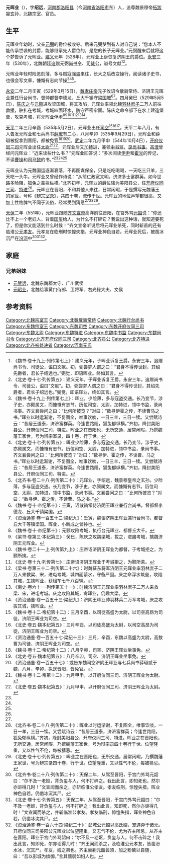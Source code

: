 '''元晖业'''（{{bd|?||551年}}），字'''绍远'''，[[河南郡|河南郡]][[洛阳县|洛阳县]]（今[[河南省|河南省]][[洛阳市|洛阳市]]东）人，追尊魏景穆帝[[拓跋晃|拓跋晃]]玄孙，北魏宗室、官员。

== 生平 ==
元晖业年幼时，父亲[[元弼_(中散大夫)|元弼]]的爵位被收夺。后来元弼梦到有人对自己说：“您本人不能传承世袭的封爵，能够继承先人爵位的，是您的长子元晖业。”元弼醒来后就将这个梦告诉了元晖业。[[建义_(北魏)|建义]]元年（528年），元晖业上诉恢复济阴王的爵位。[[永安_(北魏)|永安]]三年（530年），北魏朝廷[[追赠|追赠]]元弼[[尚书令|尚书令]]、[[司徒公|司徒公]]，谥号文献<ref>《魏书·卷十九上·列传第七上》：建义元年，子晖业诉复王爵。永安三年，追赠尚书令、司徒公，谥曰文献。初，弼尝梦人谓之曰：“君身不得传世封，其绍先爵者，君长子绍远也。”弼觉，即语晖业。终如其言。</ref><ref>《北史·卷十七·列传第五》：建义元年，子晖业诉复王爵。永安三年，追赠尚书令、司徒公，谥曰“文献”。初，弼尝梦人谓之曰：“君身不得传世封，其绍先爵者，君长子绍远也。”弼觉，即语晖业，终如其言。</ref>。

元晖业年轻时险恶刻薄，多与贼寇强盗来往，长大之后改变操行，阅读诸子史书，也很会写文章，慷慨有志向节操<ref name=autogenerated1>《魏书·卷十九上·列传第七上》：晖业，少险薄，多与寇盗交通。长乃变节，涉子史，亦颇属文，而慷慨有志节。历位司空、太尉，加特进，领中书监，录尚书事。齐文襄尝问之曰：“比何所披览？”对曰：“数寻伊霍之传，不读曹马之书。”晖业以时运渐谢，不复图全，唯事饮啖，一日三羊，三日一犊。又尝赋诗云：“昔居王道泰，济济富群英。今逢世路阻，狐兔郁纵横。”齐初，降封美阳县公，开府仪同三司、特进。晖业之在晋阳也，无所交通，居常闲暇，乃撰魏藩王家世，号为辨宗室录，四十卷，行于世。</ref><ref name=autogenerated2>《北史·卷十七·列传第五》：晖业少险薄，多与寇盗交通。长乃变节，涉子史，亦颇属文，而慷慨有志节。历位司空、太尉，加特进，领中书监，录尚书事。齐文襄尝问之曰：“比何所披览？”对曰：“数寻伊、霍之传，不读曹、马之书。”晖业以时运渐谢，不复图全，唯事饮啖，一日三羊，三日一犊。又尝赋诗云：“昔居王道泰，济济富群英。今逢世路阻，狐兔郁纵横。”齐初，降封美阳县公，开府仪同三司、特进。</ref><ref name=autogenerated3>《北齐书·卷二十八·列传第二十》：元晖业，字绍远，魏景穆皇帝之玄孙。少险薄，多与寇盗交通。长乃变节，涉子史，亦颇属文，而慷慨有志节。历位司空、太尉，加特进，领中书监，录尚书事。文襄尝问之曰：“比何所披览？”对曰：“数寻伊、霍之传，不读曹、马之书。”</ref>。

[[永安_(北魏)|永安]]二年二月壬寅（529年3月15日），[[魏孝庄帝|魏孝庄帝]]元子攸诏令散骑常侍、济阴王元晖业兼任行台尚书，督帅都督李德龙、丘大千镇守[[梁国城|梁国城]]<ref>《魏书·卷十·帝纪第十》：壬寅，诏散骑常侍济阴王晖业兼行台尚书，督都督李德龙、丘大千镇梁国。</ref><ref>《资治通鉴·卷一百五十三·梁纪九》：壬寅，魏诏济阴王晖业兼行台尚书，都督丘大千等镇梁国。晖业，小新成之曾孙也。</ref>。四月癸巳（529年5月5日），[[陈庆之|陈庆之]]与[[元颢|元颢]]进攻梁国城，将其攻陷，元晖业率领北魏[[羽林庶子|羽林庶子]]二万人前往救援，驻扎在考城，考城四面环水，防守严密牢固。陈庆之命令部下在水上建造堡垒，攻克考城，将元晖业俘虏<ref>《魏书·卷十·帝纪第十》：元颢攻陷考城，执行台元晖业、都督丘大千。</ref><ref>《梁书·卷第三·本纪第三》：癸巳，陈庆之攻魏梁城，拔之，进屠考城，擒魏济阴王元晖业。</ref><ref>《魏书·卷二十一上·列传第九上》：庄帝诏济阴王晖业为都督，于考城拒之，为颢所擒。</ref><ref>《北史·卷十九·列传第七》：庄帝诏济阴王晖业于考城拒之，为颢所禽。</ref><ref>《梁书·卷第三十二·列传第二十六》：时魏征东将军济阴王元晖业率羽林庶子二万人来救梁、宋，进屯考城，城四面萦水，守备严固。庆之命浮水筑垒，攻陷其城，生擒晖业，获租车七千八百辆。</ref><ref>《南史·卷六十一·列传第五十一》：时魏济阴王元晖业率羽林庶子二万人来救梁、宋，进屯考城。庆之攻陷其城，禽晖业，仍趣大梁。</ref><ref>《资治通鉴·卷一百五十三·梁纪九》：济阴王晖业帅羽林兵二万军考城，庆之攻拔其城，擒晖业。</ref>。

[[天平_(东魏)|天平]]二年三月辛酉（535年5月2日），元晖业出任[[司空|司空]]<ref>《魏书·卷十二·帝纪第十二》：三月辛酉，以司徒高盛为太尉，以司空高昂为司徒，济阴王晖业为司空。</ref><ref>《北史·卷五·魏本纪第五》：三月辛酉，以司徒高盛为太尉，以司空高昂为司徒，济阴王晖业为司空。</ref><ref>《资治通鉴·卷一百五十七·梁纪十三》：三月，辛酉，东魏以高盛为太尉，高敖曹为司徒，济阴王晖业为司空。</ref>。天平二年八月，有人告发元晖业和七兵尚书[[薛琡|薛琡]]有二心，八月辛卯（535年9月29日），元晖业和薛琡被捉拿到晋阳，都被免官<ref>《魏书·卷十二·帝纪第十二》：八月辛卯，司空、济阴王晖业坐事免。</ref><ref>《北史·卷五·魏本纪第五》：八月辛卯，司空、济阴王晖业坐事免。</ref><ref>《资治通鉴·卷一百五十七》：或告东魏司空济阴王晖业与七兵尚书薛琡贰于魏，八月，辛卯，执送晋阳，皆免官。</ref>。[[武定_(东魏)|武定]]二年九月甲申（544年10月4日），[[开府仪同三司|开府仪同三司]]元晖业出任[[太尉|太尉]]<ref>《魏书·卷十二·帝第十二》：九月甲申，以开府仪同三司、济阴王晖业为太尉。</ref><ref>《北史·卷五·魏本纪第五》：九月甲申，以开府仪同三司、济阴王晖业为太尉。</ref>，元晖业后又加[[特进|特进]]，兼领[[中书监|中书监]]，[[录尚书事|录尚书事]]。[[高澄|高澄]]曾经问元晖业：“近来读些什么书？”元晖业回答说：“多次阅读[[伊尹|伊尹]]和[[霍光|霍光]]的传记，不读[[曹操|曹操]]和[[司马懿|司马懿]]的书。”<ref name=autogenerated1 /><ref name=autogenerated2 /><ref name=autogenerated3 />

元晖业认为元魏国运逐渐衰落，不再图谋保全，只是吃吃喝喝，一天吃三只羊，三天吃一头牛。元晖业又曾经作诗说：“从前仁政宽又明，济济多士富群英。如今世路多险阻，狐兔之辈拦纵横。”北齐初年，元晖业的爵位降为美阳县公，任[[开府仪同三司|开府仪同三司]]、[[特进|特进]]<ref name=autogenerated2 />。元晖业在晋阳，不和其他人来往，日常闲暇，于是撰写元魏藩王的家世，号称《[[辨宗室录|辨宗室录]]》，共四十卷，流传于世。元晖业的地位声望都很高，又加上性格脾气不同于流俗，经常受到猜忌<ref name=autogenerated1 /><ref>《北齐书·卷二十八·列传第二十》：晖业以时运渐谢，不复图全，唯事饮啖，一日一羊，三日一犊。又尝赋诗云：“昔居王道泰，济济富群英；今逢世路阻，狐兔郁纵横。”齐初，降封美阳县公，开府仪同三司、特进。晖业之在晋阳也，无所交通，居常闲暇，乃撰魏藩王家世，号为辩宗录四十卷行于世。位望隆重，又以性气不伦，每被猜忌。</ref><ref>《北史·卷十七·列传第五》：晖业之在晋阳也，无所交通，居常闲暇，乃撰魏藩王家世，号为辨宗录四十卷，行于世。位望隆重，又以性气不伦，每被猜忌。</ref>。

[[天保_(北齐)|天保]]二年（551年），元晖业跟随[[齐文宣帝|齐文宣帝]]高洋前往晋阳，在宫外骂[[元韶|元韶]]说：“你还比不上一个老妇人，背着[[国玺|国玺]]给人，为什么不打碎它？我说出这种话，就知道要死了，但是你又能活到什么时候！”齐文宣帝听说后将元晖业杀死，同时斩首的还有临淮公[[元孝友|元孝友]]。元孝友在临刑时惊惶失措，元晖业神色自若。元晖业死后，被凿冰沉尸在[[汾河|汾河]]中<ref>《北齐书·卷二十八·列传第二十》：天保二年，从驾至晋阳，于宫门外骂元韶曰：“尔不及一老妪，背负玺与人，何不打碎之。我出此言，即知死也，然尔亦讵得几时！”文宣闻而杀之，亦斩临淮公孝友。孝友临刑，惊惶失措，晖业神色自若。仍凿冰沉其尸。</ref><ref>《北史·卷十七·列传第五》：天保二年，从驾至晋阳，于宫门外骂元韶曰：“尔不及一老妪，背负玺与人，何不打碎之！我出此言，知即死，然尔亦讵得几时！”文宣闻而杀之，并斩临淮公孝友。孝友临刑，惊惶失措，晖业神色自若。仍凿冰沈其尸。</ref><ref>《资治通鉴·卷一百六十四·梁纪二十》：彭城公元韶以高氏婿，宠遇异于诸元。开府仪同三司美阳公元晖业以位望隆重，又志气不伦，尤为齐主所忌，从齐主在晋阳。晖业于宫门外骂韶曰：“尔不及一老妪，负玺与人。何不击碎之！我出此言，知即死，尔亦讵得几时！”齐王闻而杀之，及临淮公元孝友，皆凿汾水冰，沉其尸。孝友，彧之弟也。齐主尝剃元韶鬓须，加之粉黛以自随，曰：“吾以彭城为嫔御。”言其懦弱如妇人也。</ref>。

==家庭==
===兄弟姐妹===
*[[元赞远|元赞远]]，北魏东魏郡太守、广川武侯
*[[元昭业|元昭业]]，北魏给事黄门侍郎、卫将军、右光禄大夫、文侯

== 参考资料 ==
{{Reflist|25em}}

[[Category:北魏宗室王|Category:北魏宗室王]]
[[Category:北魏散骑常侍|Category:北魏散骑常侍]]
[[Category:北魏行台尚书|Category:北魏行台尚书]]
[[Category:东魏宗室王|Category:东魏宗室王]]
[[Category:东魏司空|Category:东魏司空]]
[[Category:东魏开府仪同三司|Category:东魏开府仪同三司]]
[[Category:东魏太尉|Category:东魏太尉]]
[[Category:东魏特进|Category:东魏特进]]
[[Category:东魏中书监|Category:东魏中书监]]
[[Category:东魏尚书令|Category:东魏尚书令]]
[[Category:北齐开府仪同三司|Category:北齐开府仪同三司]]
[[Category:北齐县公|Category:北齐县公]]
[[Category:北齐特进|Category:北齐特进]]
[[Category:北齐被处决者|Category:北齐被处决者]]
[[Category:河南元氏|Category:河南元氏]]